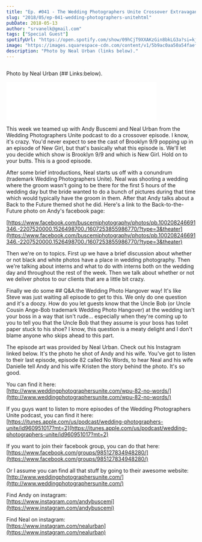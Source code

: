 ```yaml
---
title: "Ep. #041 - The Wedding Photographers Unite Crossover Extravaganza"
slug: "2018/05/ep-041-wedding-photographers-unitehtml"
pubDate: 2018-05-13
author: "srvanelk@gmail.com"
tags: ["Special Guest"]
spotifyUrl: "https://open.spotify.com/show/09hCjT9XXAKzGin8bkLG3a?si=kjRZvQ1JTb6Ov3HVzSSlWA"
image: "https://images.squarespace-cdn.com/content/v1/5b9ac0aa50a54faef024c950/1574372335705-9P1JWLKL4OWA5K70SLRT/BUSCEMIWEDDING.jpg?format=original"
description: "Photo by Neal Urban (links below)."
---
```


<figure>
  <img src="https://images.squarespace-cdn.com/content/v1/5b9ac0aa50a54faef024c950/1574372335705-9P1JWLKL4OWA5K70SLRT/BUSCEMIWEDDING.jpg?format=original" alt="" />
</figure>

Photo by Neal Urban (## Links:below).

<iframe class="embedly-embed" src="//cdn.embedly.com/widgets/media.html?src=https%3A%2F%2Fanchor.fm%2Fweddingphotohangover%2Fembed%2Fepisodes%2FEp--041---The-Wedding-Photographers-Unite-Crossover-Extravaganza-with-Andy-Buscemi-and-Neal-Urban-e1rigv&url=https%3A%2F%2Fanchor.fm%2Fweddingphotohangover%2Fepisodes%2FEp--041---The-Wedding-Photographers-Unite-Crossover-Extravaganza-with-Andy-Buscemi-and-Neal-Urban-e1rigv&image=http%3A%2F%2Fi1.sndcdn.com%2Fartworks-000347245020-m1n1nm-original.jpg&key=61d05c9d54e8455ea7a9677c366be814&type=text%2Fhtml&schema=anchor&wmode=opaque" width="400" height="102" scrolling="no" frameborder="0" allow="autoplay; fullscreen" allowfullscreen="true"></iframe>

This week we teamed up with Andy Buscemi and Neal Urban from the Wedding Photographers Unite podcast to do a crossover episode. I know, it's crazy. You'd never expect to see the cast of Brooklyn 9/9 popping up in an episode of New Girl, but that's basically what this episode is. We'll let you decide which show is Brooklyn 9/9 and which is New Girl. Hold on to your butts. This is a good episode.

After some brief introductions, Neal starts us off with a conundrum (trademark Wedding Photographers Unite). Neal was shooting a wedding where the groom wasn't going to be there for the first 5 hours of the wedding day but the bride wanted to do a bunch of pictures during that time which would typically have the groom in them. After that Andy talks about a Back to the Future themed shot he did. Here's a link to the Back-to-the-Future photo on Andy's facebook page:

[https://www.facebook.com/buscemiphotography/photos/pb.100208246691346.-2207520000.1526498700./1607253855986770/?type=3&theater](https://www.facebook.com/buscemiphotography/photos/pb.100208246691346.-2207520000.1526498700./1607253855986770/?type=3&theater)

Then we're on to topics. First up we have a brief discussion about whether or not black and white photos have a place in wedding photography. Then we're talking about interns and what to do with interns both on the wedding day and throughout the rest of the week. Then we talk about whether or not we deliver photos to our clients that are a little bit crazy.

Finally we do some ## Q&A:the Wedding Photo Hangover way! It's like Steve was just waiting all episode to get to this. We only do one question and it's a doozy. How do you let guests know that the Uncle Bob (or Uncle Cousin Ange-Bob trademark Wedding Photo Hangover) at the wedding isn't your boss in a way that isn't rude... especially when they're coming up to you to tell you that the Uncle Bob that they assume is your boss has toilet paper stuck to his shoe? I know, this question is a meaty delight and I don't blame anyone who skips ahead to this part.

The episode art was provided by Neal Urban. Check out his Instagram linked below. It's the photo he shot of Andy and his wife. You've got to listen to their last episode, episode 82 called No Words, to hear Neal and his wife Danielle tell Andy and his wife Kristen the story behind the photo. It's so good.

You can find it here:   
[http://www.weddingphotographersunite.com/wpu-82-no-words/](http://www.weddingphotographersunite.com/wpu-82-no-words/)

If you guys want to listen to more episodes of the Wedding Photographers Unite podcast, you can find it here:  
[https://itunes.apple.com/us/podcast/wedding-photographers-unite/id960951017?mt=2](https://itunes.apple.com/us/podcast/wedding-photographers-unite/id960951017?mt=2)

If you want to join their facebook group, you can do that here:  
[https://www.facebook.com/groups/985127834948280/](https://www.facebook.com/groups/985127834948280/)

Or I assume you can find all that stuff by going to their awesome website:  
[http://www.weddingphotographersunite.com/](http://www.weddingphotographersunite.com/)

Find Andy on instagram:  
[https://www.instagram.com/andybuscemi](https://www.instagram.com/andybuscemi)

Find Neal on instagram:  
[https://www.instagram.com/nealurban](https://www.instagram.com/nealurban)
